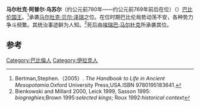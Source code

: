 {{Infobox Monarch
| name           = 马尔杜克·阿普尔·乌苏尔
| title          = [[美索不达米亚王朝表|美索不达米亚王朝表]]、[[巴比伦|巴比伦]]国王
| image          = 
| image_size     = 
| caption        =
| reign          = 约前780年 —约前769年前后在位（低年表）
| date of birth  = 
| place of birth = 
| date of death  = 约前769年前后（低年表）
| place of death = 
| predecessor    = [[马尔杜克·贝尔·泽瑞|马尔杜克·贝尔·泽瑞]]
| successor      = [[埃瑞巴·马尔杜克|埃瑞巴·马尔杜克]]
}}

'''马尔杜克·阿普尔·乌苏尔'''（约公元前780年——约公元前769年前后在位）（{{lang-en|Marduk-apla-usur}}）[[巴比伦|巴比伦]][[国王|国王]]。<ref>Bertman,Stephen.（2005）. ''The Handbook to Life in Ancient Mesopotamia''.Oxford University Press,USA.ISBN 9780195183641.</ref>承袭[[马尔杜克·贝尔·泽瑞|马尔杜克·贝尔·泽瑞]]之位。在位时期巴比伦局势动荡不安，各种势力争斗频繁。其统治事迹鲜为人知。<ref>Bienkowski and Millard 2000, Leick 1999, Sasson 1995: ''biograghies'';Brown 1995:''selected kings''; Roux 1992:''historical context''</ref>死后由[[埃瑞巴·马尔杜克|埃瑞巴·马尔杜克]]所承袭其位。
 
==参考==
{{reflist}}

{{leader|[[马尔杜克·贝尔·泽瑞|马尔杜克·贝尔·泽瑞]]|[[美索不达米亚王朝表|美索不达米亚王朝表]]|[[埃瑞巴·马尔杜克|埃瑞巴·马尔杜克]]}}

{{巴比伦君主}}

[[Category:巴比倫人|Category:巴比倫人]]
[[Category:伊拉克人|Category:伊拉克人]]
